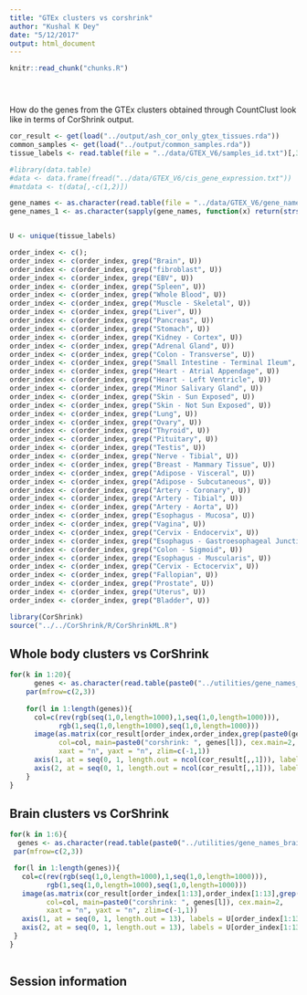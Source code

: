 ```yaml
---
title: "GTEx clusters vs corshrink"
author: "Kushal K Dey"
date: "5/12/2017"
output: html_document
---
```


<!-- The file analysis/chunks.R contains chunks that define default settings
shared across the workflowr files. -->
```r
knitr::read_chunk("chunks.R")
```

<!-- Update knitr chunk options -->
```r
```

<!-- Insert the date the file was last updated -->
```r
```

<!-- Insert the code version (Git commit SHA1) if Git repository exists and R
 package git2r is installed -->
```r
```

How do the genes from the GTEx clusters obtained through CountClust look like in terms of CorShrink
output.

```r
cor_result <- get(load("../output/ash_cor_only_gtex_tissues.rda"))
common_samples <- get(load("../output/common_samples.rda"))
tissue_labels <- read.table(file = "../data/GTEX_V6/samples_id.txt")[,3]

#library(data.table)
#data <- data.frame(fread("../data/GTEX_V6/cis_gene_expression.txt"))
#matdata <- t(data[,-c(1,2)])

gene_names <- as.character(read.table(file = "../data/GTEX_V6/gene_names_GTEX_V6.txt")[,1])
gene_names_1 <- as.character(sapply(gene_names, function(x) return(strsplit(x, "[.]")[[1]][1])))


U <- unique(tissue_labels)
```

```r
order_index <- c();
order_index <- c(order_index, grep("Brain", U))
order_index <- c(order_index, grep("fibroblast", U))
order_index <- c(order_index, grep("EBV", U))
order_index <- c(order_index, grep("Spleen", U))
order_index <- c(order_index, grep("Whole Blood", U))
order_index <- c(order_index, grep("Muscle - Skeletal", U))
order_index <- c(order_index, grep("Liver", U))
order_index <- c(order_index, grep("Pancreas", U))
order_index <- c(order_index, grep("Stomach", U))
order_index <- c(order_index, grep("Kidney - Cortex", U))
order_index <- c(order_index, grep("Adrenal Gland", U))
order_index <- c(order_index, grep("Colon - Transverse", U))
order_index <- c(order_index, grep("Small Intestine - Terminal Ileum", U))
order_index <- c(order_index, grep("Heart - Atrial Appendage", U))
order_index <- c(order_index, grep("Heart - Left Ventricle", U))
order_index <- c(order_index, grep("Minor Salivary Gland", U))
order_index <- c(order_index, grep("Skin - Sun Exposed", U))
order_index <- c(order_index, grep("Skin - Not Sun Exposed", U))
order_index <- c(order_index, grep("Lung", U))
order_index <- c(order_index, grep("Ovary", U))
order_index <- c(order_index, grep("Thyroid", U))
order_index <- c(order_index, grep("Pituitary", U))
order_index <- c(order_index, grep("Testis", U))
order_index <- c(order_index, grep("Nerve - Tibial", U))
order_index <- c(order_index, grep("Breast - Mammary Tissue", U))
order_index <- c(order_index, grep("Adipose - Visceral", U))
order_index <- c(order_index, grep("Adipose - Subcutaneous", U))
order_index <- c(order_index, grep("Artery - Coronary", U))
order_index <- c(order_index, grep("Artery - Tibial", U))
order_index <- c(order_index, grep("Artery - Aorta", U))
order_index <- c(order_index, grep("Esophagus - Mucosa", U))
order_index <- c(order_index, grep("Vagina", U))
order_index <- c(order_index, grep("Cervix - Endocervix", U))
order_index <- c(order_index, grep("Esophagus - Gastroesophageal Junction", U))
order_index <- c(order_index, grep("Colon - Sigmoid", U))
order_index <- c(order_index, grep("Esophagus - Muscularis", U))
order_index <- c(order_index, grep("Cervix - Ectocervix", U))
order_index <- c(order_index, grep("Fallopian", U))
order_index <- c(order_index, grep("Prostate", U))
order_index <- c(order_index, grep("Uterus", U))
order_index <- c(order_index, grep("Bladder", U))
```

```r
library(CorShrink)
source("../../CorShrink/R/CorShrinkML.R")
```


## Whole body clusters vs CorShrink

```r

for(k in 1:20){
      genes <- as.character(read.table(paste0("../utilities/gene_names_clus_", k, ".txt"))[1:6,1])
    par(mfrow=c(2,3))
    
    for(l in 1:length(genes)){
      col=c(rev(rgb(seq(1,0,length=1000),1,seq(1,0,length=1000))),
            rgb(1,seq(1,0,length=1000),seq(1,0,length=1000)))
      image(as.matrix(cor_result[order_index,order_index,grep(paste0(genes[l]),gene_names_1)]),
            col=col, main=paste0("corshrink: ", genes[l]), cex.main=2,
            xaxt = "n", yaxt = "n", zlim=c(-1,1))
      axis(1, at = seq(0, 1, length.out = ncol(cor_result[,,1])), labels = U[order_index], las=2, cex.axis = 1)
      axis(2, at = seq(0, 1, length.out = ncol(cor_result[,,1])), labels = U[order_index], las=2, cex.axis = 1)
    }
}

```


## Brain clusters vs CorShrink

```r

for(k in 1:6){
  genes <- as.character(read.table(paste0("../utilities/gene_names_brain_clus_", k, ".txt"))[1:6,1])
 par(mfrow=c(2,3))

 for(l in 1:length(genes)){
   col=c(rev(rgb(seq(1,0,length=1000),1,seq(1,0,length=1000))),
         rgb(1,seq(1,0,length=1000),seq(1,0,length=1000)))
   image(as.matrix(cor_result[order_index[1:13],order_index[1:13],grep(paste0(genes[l]),gene_names_1)]),
         col=col, main=paste0("corshrink: ", genes[l]), cex.main=2,
         xaxt = "n", yaxt = "n", zlim=c(-1,1))
   axis(1, at = seq(0, 1, length.out = 13), labels = U[order_index[1:13]], las=2, cex.axis = 1.5)
   axis(2, at = seq(0, 1, length.out = 13), labels = U[order_index[1:13]], las=2, cex.axis = 1.5)
 }
}
 
```


## Session information

<!-- Insert the session information into the document -->
```r
```
